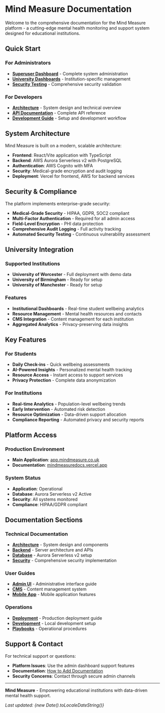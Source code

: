 # Mind Measure Documentation

Welcome to the comprehensive documentation for the Mind Measure platform - a cutting-edge mental health monitoring and support system designed for educational institutions.

## Quick Start

### For Administrators
- **[Superuser Dashboard](https://app.mindmeasure.co.uk/superuser)** - Complete system administration
- **[University Dashboards](https://app.mindmeasure.co.uk/university/worcester)** - Institution-specific management
- **[Security Testing](https://app.mindmeasure.co.uk/test-security)** - Comprehensive security validation

### For Developers
- **[Architecture](/architecture)** - System design and technical overview
- **[API Documentation](/api)** - Complete API reference
- **[Development Guide](/development)** - Setup and development workflow

## System Architecture

Mind Measure is built on a modern, scalable architecture:

- **Frontend**: React/Vite application with TypeScript
- **Backend**: AWS Aurora Serverless v2 with PostgreSQL
- **Authentication**: AWS Cognito with MFA
- **Security**: Medical-grade encryption and audit logging
- **Deployment**: Vercel for frontend, AWS for backend services

## Security & Compliance

The platform implements enterprise-grade security:

- **Medical-Grade Security** - HIPAA, GDPR, SOC2 compliant
- **Multi-Factor Authentication** - Required for all admin access
- **Field-Level Encryption** - PHI data protection
- **Comprehensive Audit Logging** - Full activity tracking
- **Automated Security Testing** - Continuous vulnerability assessment

## University Integration

### Supported Institutions
- **University of Worcester** - Full deployment with demo data
- **University of Birmingham** - Ready for setup
- **University of Manchester** - Ready for setup

### Features
- **Institutional Dashboards** - Real-time student wellbeing analytics
- **Resource Management** - Mental health resources and contacts
- **CMS Integration** - Content management for each institution
- **Aggregated Analytics** - Privacy-preserving data insights

## Key Features

### For Students
- **Daily Check-ins** - Quick wellbeing assessments
- **AI-Powered Insights** - Personalized mental health tracking
- **Resource Access** - Instant access to support services
- **Privacy Protection** - Complete data anonymization

### For Institutions
- **Real-time Analytics** - Population-level wellbeing trends
- **Early Intervention** - Automated risk detection
- **Resource Optimization** - Data-driven support allocation
- **Compliance Reporting** - Automated privacy and security reports

## Platform Access

### Production Environment
- **Main Application**: [app.mindmeasure.co.uk](https://app.mindmeasure.co.uk)
- **Documentation**: [mindmeasuredocs.vercel.app](https://mindmeasuredocs.vercel.app)

### System Status
- **Application**: Operational
- **Database**: Aurora Serverless v2 Active
- **Security**: All systems monitored
- **Compliance**: HIPAA/GDPR compliant

## Documentation Sections

### Technical Documentation
- **[Architecture](/architecture)** - System design and components
- **[Backend](/backend)** - Server architecture and APIs
- **[Database](/database)** - Aurora Serverless v2 setup
- **[Security](/medical-grade-security)** - Comprehensive security implementation

### User Guides
- **[Admin UI](/admin-ui)** - Administrative interface guide
- **[CMS](/cms)** - Content management system
- **[Mobile App](/mobile)** - Mobile application features

### Operations
- **[Deployment](/deployment)** - Production deployment guide
- **[Development](/development)** - Local development setup
- **[Playbooks](/playbooks)** - Operational procedures

## Support & Contact

For technical support or questions:
- **Platform Issues**: Use the admin dashboard support features
- **Documentation**: [How to Add Documentation](/how-to-add-documentation)
- **Security Concerns**: Contact through secure admin channels

---

**Mind Measure** - Empowering educational institutions with data-driven mental health support.

*Last updated: {new Date().toLocaleDateString()}*
